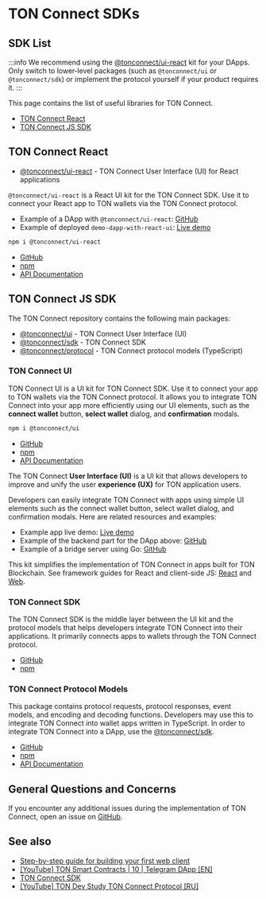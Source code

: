 
# TON Connect SDKs

## SDK List

:::info
We recommend using the [@tonconnect/ui-react](https://github.com/ton-connect/sdk/tree/main/packages/ui-react) kit for your DApps. Only switch to lower‑level packages (such as `@tonconnect/ui` or `@tonconnect/sdk`) or implement the protocol yourself if your product requires it.
:::

This page contains the list of useful libraries for TON Connect.

- [TON Connect React](/v3/guidelines/ton-connect/guidelines/developers#ton-connect-react)
- [TON Connect JS SDK](/v3/guidelines/ton-connect/guidelines/developers#ton-connect-js-sdk)

## TON Connect React

- [@tonconnect/ui-react](https://github.com/ton-connect/sdk/tree/main/packages/ui-react) - TON Connect User Interface (UI) for React applications

`@tonconnect/ui-react` is a React UI kit for the TON Connect SDK. Use it to connect your React app to TON wallets via the TON Connect protocol.

- Example of a DApp with `@tonconnect/ui-react`: [GitHub](https://github.com/ton-connect/demo-dapp-with-react-ui)
- Example of deployed `demo-dapp-with-react-ui`: [Live demo](https://ton-connect.github.io/demo-dapp-with-react-ui/)

```bash npm2yarn
npm i @tonconnect/ui-react
```

- [GitHub](https://github.com/ton-connect/sdk/tree/main/packages/ui-react)
- [npm](https://www.npmjs.com/package/@tonconnect/ui-react)
- [API Documentation](https://ton-connect.github.io/sdk/modules/_tonconnect_ui-react.html)

## TON Connect JS SDK

The TON Connect repository contains the following main packages:

- [@tonconnect/ui](/v3/guidelines/ton-connect/guidelines/developers#ton-connect-ui) - TON Connect User Interface (UI)
- [@tonconnect/sdk](/v3/guidelines/ton-connect/guidelines/developers#ton-connect-sdk)  - TON Connect SDK
- [@tonconnect/protocol](/v3/guidelines/ton-connect/guidelines/developers#ton-connect-protocol-models) - TON Connect protocol models (TypeScript)

### TON Connect UI

TON Connect UI is a UI kit for TON Connect SDK. Use it to connect your app to TON wallets via the TON Connect protocol. It allows you to integrate TON Connect into your app more efficiently using our UI elements, such as the **connect wallet** button, **select wallet** dialog, and **confirmation** modals.

```bash npm2yarn
npm i @tonconnect/ui
```

- [GitHub](https://github.com/ton-connect/sdk/tree/main/packages/ui)
- [npm](https://www.npmjs.com/package/@tonconnect/ui)
- [API Documentation](https://ton-connect.github.io/sdk/modules/_tonconnect_ui.html)

The TON Connect **User Interface (UI)** is a UI kit that allows developers to improve and unify the user **experience (UX)** for TON application users.

Developers can easily integrate TON Connect with apps using simple UI elements such as the connect wallet button, select wallet dialog, and confirmation modals. Here are related resources and examples:

- Example app live demo: [Live demo](https://ton-connect.github.io/demo-dapp/)
- Example of the backend part for the DApp above: [GitHub](https://github.com/ton-connect/demo-dapp-backend)
- Example of a bridge server using Go: [GitHub](https://github.com/ton-connect/bridge)

This kit simplifies the implementation of TON Connect in apps built for TON Blockchain.
See framework guides for React and client-side JS: [React](/v3/guidelines/ton-connect/frameworks/react) and [Web](/v3/guidelines/ton-connect/frameworks/web).

### TON Connect SDK

The TON Connect SDK is the middle layer between the UI kit and the protocol models that helps developers integrate TON Connect into their applications. It primarily connects apps to wallets through the TON Connect protocol.


- [GitHub](https://github.com/ton-connect/sdk/tree/main/packages/sdk)
- [npm](https://www.npmjs.com/package/@tonconnect/sdk)

### TON Connect Protocol Models

This package contains protocol requests, protocol responses, event models, and encoding and decoding functions. Developers may use this to integrate TON Connect into wallet apps written in TypeScript. In order to integrate TON Connect into a DApp, use the [@tonconnect/sdk](https://www.npmjs.com/package/@tonconnect/sdk).

- [GitHub](https://github.com/ton-connect/sdk/tree/main/packages/protocol)
- [npm](https://www.npmjs.com/package/@tonconnect/protocol)
- [API Documentation](https://ton-connect.github.io/sdk/modules/_tonconnect_protocol.html)

## General Questions and Concerns

If you encounter any additional issues during the implementation of TON Connect, open an issue on [GitHub](https://github.com/ton-connect/sdk/issues).

## See also

- [Step-by-step guide for building your first web client](https://helloworld.tonstudio.io/03-client/)
- [[YouTube] TON Smart Contracts | 10 | Telegram DApp [EN]](https://www.youtube.com/watch?v=D6t3eZPdgAU&t=254s&ab_channel=AlefmanVladimir%5BEN%5D)
- [TON Connect SDK](https://github.com/ton-connect/sdk/tree/main/packages/sdk)
- [[YouTube] TON Dev Study TON Connect Protocol [RU]](https://www.youtube.com/playlist?list=PLyDBPwv9EPsCJ226xS5_dKmXXxWx1CKz_)

<Feedback />
